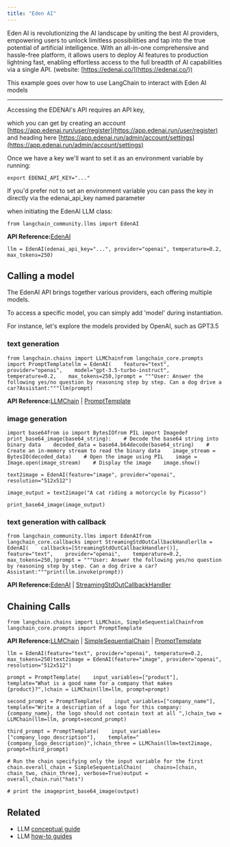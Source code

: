```yaml
---
title: "Eden AI"
---
```


Eden AI is revolutionizing the AI landscape by uniting the best AI providers, empowering users to unlock limitless possibilities and tap into the true potential of artificial intelligence. With an all-in-one comprehensive and hassle-free platform, it allows users to deploy AI features to production lightning fast, enabling effortless access to the full breadth of AI capabilities via a single API. (website: [https://edenai.co/](https://edenai.co/))

This example goes over how to use LangChain to interact with Eden AI models

***

Accessing the EDENAI's API requires an API key,

which you can get by creating an account [https://app.edenai.run/user/register](https://app.edenai.run/user/register) and heading here [https://app.edenai.run/admin/account/settings](https://app.edenai.run/admin/account/settings)

Once we have a key we'll want to set it as an environment variable by running:

```
export EDENAI_API_KEY="..."
```

If you'd prefer not to set an environment variable you can pass the key in directly via the edenai\_api\_key named parameter

when initiating the EdenAI LLM class:

```
from langchain_community.llms import EdenAI
```

**API Reference:**[EdenAI](https://python.langchain.com/api_reference/community/llms/langchain_community.llms.edenai.EdenAI.html)

```
llm = EdenAI(edenai_api_key="...", provider="openai", temperature=0.2, max_tokens=250)
```

## Calling a model

The EdenAI API brings together various providers, each offering multiple models.

To access a specific model, you can simply add 'model' during instantiation.

For instance, let's explore the models provided by OpenAI, such as GPT3.5

### text generation

```
from langchain.chains import LLMChainfrom langchain_core.prompts import PromptTemplatellm = EdenAI(    feature="text",    provider="openai",    model="gpt-3.5-turbo-instruct",    temperature=0.2,    max_tokens=250,)prompt = """User: Answer the following yes/no question by reasoning step by step. Can a dog drive a car?Assistant:"""llm(prompt)
```

**API Reference:**[LLMChain](https://python.langchain.com/api_reference/langchain/chains/langchain.chains.llm.LLMChain.html) | [PromptTemplate](https://python.langchain.com/api_reference/core/prompts/langchain_core.prompts.prompt.PromptTemplate.html)

### image generation

```
import base64from io import BytesIOfrom PIL import Imagedef print_base64_image(base64_string):    # Decode the base64 string into binary data    decoded_data = base64.b64decode(base64_string)    # Create an in-memory stream to read the binary data    image_stream = BytesIO(decoded_data)    # Open the image using PIL    image = Image.open(image_stream)    # Display the image    image.show()
```

```
text2image = EdenAI(feature="image", provider="openai", resolution="512x512")
```

```
image_output = text2image("A cat riding a motorcycle by Picasso")
```

```
print_base64_image(image_output)
```

### text generation with callback

```
from langchain_community.llms import EdenAIfrom langchain_core.callbacks import StreamingStdOutCallbackHandlerllm = EdenAI(    callbacks=[StreamingStdOutCallbackHandler()],    feature="text",    provider="openai",    temperature=0.2,    max_tokens=250,)prompt = """User: Answer the following yes/no question by reasoning step by step. Can a dog drive a car?Assistant:"""print(llm.invoke(prompt))
```

**API Reference:**[EdenAI](https://python.langchain.com/api_reference/community/llms/langchain_community.llms.edenai.EdenAI.html) | [StreamingStdOutCallbackHandler](https://python.langchain.com/api_reference/core/callbacks/langchain_core.callbacks.streaming_stdout.StreamingStdOutCallbackHandler.html)

## Chaining Calls

```
from langchain.chains import LLMChain, SimpleSequentialChainfrom langchain_core.prompts import PromptTemplate
```

**API Reference:**[LLMChain](https://python.langchain.com/api_reference/langchain/chains/langchain.chains.llm.LLMChain.html) | [SimpleSequentialChain](https://python.langchain.com/api_reference/langchain/chains/langchain.chains.sequential.SimpleSequentialChain.html) | [PromptTemplate](https://python.langchain.com/api_reference/core/prompts/langchain_core.prompts.prompt.PromptTemplate.html)

```
llm = EdenAI(feature="text", provider="openai", temperature=0.2, max_tokens=250)text2image = EdenAI(feature="image", provider="openai", resolution="512x512")
```

```
prompt = PromptTemplate(    input_variables=["product"],    template="What is a good name for a company that makes {product}?",)chain = LLMChain(llm=llm, prompt=prompt)
```

```
second_prompt = PromptTemplate(    input_variables=["company_name"],    template="Write a description of a logo for this company: {company_name}, the logo should not contain text at all ",)chain_two = LLMChain(llm=llm, prompt=second_prompt)
```

```
third_prompt = PromptTemplate(    input_variables=["company_logo_description"],    template="{company_logo_description}",)chain_three = LLMChain(llm=text2image, prompt=third_prompt)
```

```
# Run the chain specifying only the input variable for the first chain.overall_chain = SimpleSequentialChain(    chains=[chain, chain_two, chain_three], verbose=True)output = overall_chain.run("hats")
```

```
# print the imageprint_base64_image(output)
```

## Related

* LLM [conceptual guide](/src/oss/concepts/text_llms)
* LLM [how-to guides](/src/oss/how_to/#llms)
